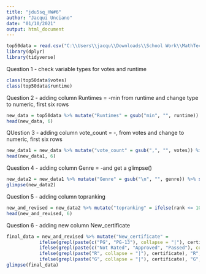 ---
title: "jdu5sq_HW#6"
author: "Jacqui Unciano"
date: "01/10/2021"
output: html_document
---

```{r}
top50data = read.csv("C:\\Users\\jacqu\\Downloads\\School Work\\MathTech Class\\STAT 1601\\DataSets\\top50data.csv")
library(dplyr)
library(tidyverse)
```

Question 1
- check variable types for votes and runtime
```{r}
class(top50data$votes)
class(top50data$runtime)
```

Question 2
- adding column Runtimes = -min from runtime and change type to numeric, first six rows
```{r}
new_data = top50data %>% mutate("Runtimes" = gsub("min", "", runtime)) %>% mutate(Runtimes = as.numeric(Runtimes)) %>% select(-runtime)
head(new_data, 6)
```

QUestion 3
- adding column vote_count = -, from votes and change to numeric, first six rows
```{r}
new_data1 = new_data %>% mutate("vote_count" = gsub(",", "", votes)) %>% mutate(vote_count = as.numeric(vote_count)) %>% select(-votes)
head(new_data1, 6)
```

Question 4
- adding column Genre = -\n and get a glimpse()
```{r}
new_data2 = new_data1 %>% mutate("Genre" = gsub("\n", "", genre)) %>% select(-genre)
glimpse(new_data2)
```

Question 5
- adding column topranking 
```{r}
new_and_revised = new_data2 %>% mutate("topranking" = ifelse(rank <= 10, "top10", ifelse(rank <= 20, "top20", ifelse(rank <= 30, "top30", ifelse(rank <= 40, "top40", ifelse(rank <= 50, "top50", ""))))))
head(new_and_revised, 6)
```

Question 6
- adding new column New_certificate 
```{r}
final_data = new_and_revised %>% mutate("New_certificate" = 
            ifelse(grepl(paste(c("PG", "PG-13"), collapse = "|"), certificate), "PG",
            ifelse(grepl(paste(c("Not Rated", "Approved", "Passed"), collapse = "|"), certificate), "NR", 
            ifelse(grepl(paste("R", collapse = "|"), certificate), "R", 
            ifelse(grepl(paste("G", collapse = "|"), certificate), "G", "")))))
glimpse(final_data)
```
